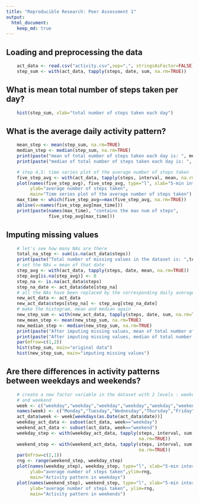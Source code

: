 ```yaml
---
title: "Reproducible Research: Peer Assessment 1"
output: 
  html_document:
    keep_md: true
---
```



## Loading and preprocessing the data
```r
    act_data <- read.csv("activity.csv",sep=",", stringsAsFactor=FALSE)
    step_sum <- with(act_data, tapply(steps, date, sum, na.rm=TRUE))

```

## What is mean total number of steps taken per day?
```r
    hist(step_sum, xlab="total number of steps taken each day")
```

## What is the average daily activity pattern?
```r
    mean_step <- mean(step_sum, na.rm=TRUE)
    median_step <- median(step_sum, na.rm=TRUE)
    print(paste("mean of total number of steps taken each day is: ", mean_step))
    print(paste("median of total number of steps taken each day is: ", median_step))

    # step 4,5: time series plot of the average number of steps taken
    five_step_avg <- with(act_data, tapply(steps, interval, mean, na.rm=TRUE))
    plot(names(five_step_avg), five_step_avg, type="l", xlab="5-min interval",
         ylab="average number of steps taken", 
         main="Time series plot of the average number of steps taken")
    max_time <- which(five_step_avg==max(five_step_avg, na.rm=TRUE))
    abline(v=names(five_step_avg[max_time]))
    print(paste(names(max_time), "contains the max num of steps",
                five_step_avg[max_time]))
```

## Imputing missing values
```r
    # let's see how many NAs are there
    total_na_step <- sum(is.na(act_data$steps))
    print(paste("Total number of missing values in the dataset is: ",total_na_step))
    # set the NAs = mean of that date
    step_avg <- with(act_data, tapply(steps, date, mean, na.rm=TRUE))
    step_avg[is.na(step_avg)] <- 0
    step_na <- is.na(act_data$steps)
    step_na_date <- act_data$date[step_na]
    # all the NAs have been replaced by the corresponding daily average values
    new_act_data <- act_data
    new_act_data$steps[step_na] <- step_avg[step_na_date]
    # make the histogram, mean and median again
    new_step_sum <- with(new_act_data, tapply(steps, date, sum, na.rm=TRUE))
    new_mean_step <- mean(new_step_sum, na.rm=TRUE)
    new_median_step <- median(new_step_sum, na.rm=TRUE)
    print(paste("After imputing missing values, mean of total number of steps taken each day is: ", new_mean_step))
    print(paste("After imputing missing values, median of total number of steps taken each day is: ", new_median_step))
    par(mfrow=c(1,2))
    hist(step_sum, main="original data")
    hist(new_step_sum, main="imputing missing values")
```

## Are there differences in activity patterns between weekdays and weekends?
```r
    # create a new factor variable in the dataset with 2 levels : weekday
    # and weekend
    week <- c("weekday","weekday","weekday","weekday","weekday","weekend","weekend")
    names(week) <- c("Monday","Tuesday","Wednesday","Thursday","Friday","Saturday","Sunday")
    act_data$week <- week[weekdays(as.Date(act_data$date))]
    weekday_act_data <- subset(act_data, week=="weekday")
    weekend_act_data <- subset(act_data, week=="weekend")
    weekday_step <- with(weekday_act_data, tapply(steps, interval, sum, 
                                                  na.rm=TRUE))
    weekend_step <- with(weekend_act_data, tapply(steps, interval, sum, 
                                                  na.rm=TRUE))
    par(mfrow=c(2,1))
    rng <- range(weekend_step, weekday_step)
    plot(names(weekday_step), weekday_step, type="l", xlab="5-min interval",
         ylab="average number of steps taken",ylim=rng,
         main="Activity pattern in weekdays")
    plot(names(weekend_step), weekend_step, type="l", xlab="5-min interval",
         ylab="average number of steps taken", ylim=rng,
         main="Activity pattern in weekends")
```
